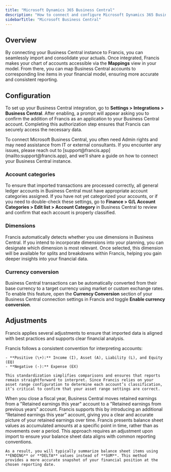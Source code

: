 ```yaml
---
title: "Microsoft Dynamics 365 Business Central"
description: "How to connect and configure Microsoft Dynamics 365 Business Central."
sidebarTitle: "Microsoft Business Central"
---
```


## Overview

By connecting your Business Central instance to Francis, you can seamlessly import and consolidate your actuals. Once integrated, Francis makes your chart of accounts accessible via the **Mappings** view in your model. From there, you can map Business Central accounts to corresponding line items in your financial model, ensuring more accurate and consistent reporting.

## Configuration

To set up your Business Central integration, go to **Settings \> Integrations \> Business Central**. After enabling, a prompt will appear asking you to confirm the addition of Francis as an application to your Business Central account. Completing this authorization step ensures that Francis can securely access the necessary data.

<Tip>
  To connect Microsoft Business Central, you often need Admin rights and may need assistance from IT or external consultants. If you encounter any issues, please reach out to [support@francis.app](mailto:support@francis.app), and we’ll share a guide on how to connect your Business Central instance.
</Tip>

### Account categories

To ensure that imported transactions are processed correctly, all general ledger accounts in Business Central must have appropriate account categories assigned. If you have not yet categorized your accounts, or if you need to double-check these settings, go to **Finance \> G/L Account Categories \> Edit list \> Account Category** in Business Central to review and confirm that each account is properly classified.

### Dimensions

Francis automatically detects whether you use dimensions in Business Central. If you intend to incorporate dimensions into your planning, you can designate which dimension is most relevant. Once selected, this dimension will be available for splits and breakdowns within Francis, helping you gain deeper insights into your financial data.

### Currency conversion

Business Central transactions can be automatically converted from their base currency to a target currency using market or custom exchange rates. To enable this feature, open the **Currency Conversion** section of your Business Central connection settings in Francis and toggle **Enable currency conversion**.

## Adjustments

Francis applies several adjustments to ensure that imported data is aligned with best practices and supports clear financial analysis.

<Tabs>
  <Tab title="Number convention">
    Francis follows a consistent convention for interpreting accounts:

    - **Positive (\+):** Income (I), Asset (A), Liability (L), and Equity (EQ)
    - **Negative (-):** Expense (EX)

    This standardization simplifies comparisons and ensures that reports remain straightforward to interpret. Since Francis relies on your asset range configuration to determine each account’s classification, it’s critical to confirm that your asset range settings are correct.
  </Tab>
  <Tab title="Retained earnings">
    When you close a fiscal year, Business Central moves retained earnings from a "Retained earnings this year" account to a "Retained earnings from previous years" account. Francis supports this by introducing an additional “Retained earnings this year” account, giving you a clear and accurate picture of your retained earnings over time.
  </Tab>
  <Tab title="Balance sheet">
    Francis presents balance sheet values as accumulated amounts at a specific point in time, rather than as movements over a period. This approach requires an adjustment upon import to ensure your balance sheet data aligns with common reporting conventions.

    As a result, you will typically summarize balance sheet items using **ENDING** or **DELTA** values instead of **SUM**. This method provides a more accurate snapshot of your financial position at the chosen reporting date.
  </Tab>
</Tabs>